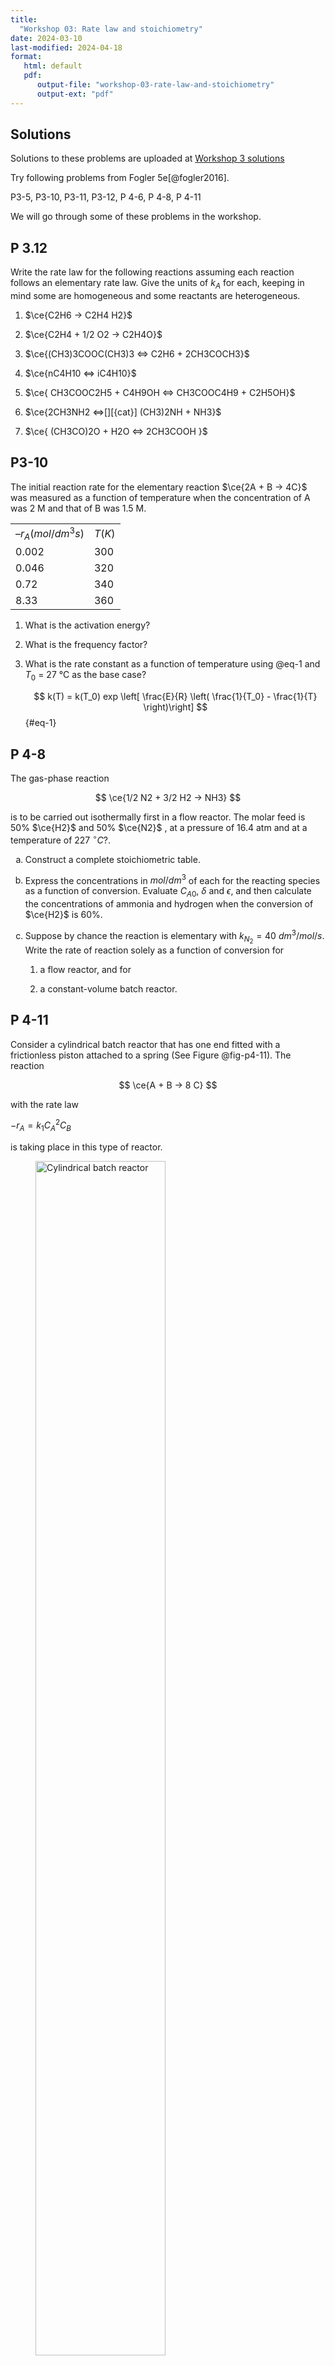 ```yaml
---
title: 
  "Workshop 03: Rate law and stoichiometry"
date: 2024-03-10
last-modified: 2024-04-18
format: 
   html: default
   pdf:
      output-file: "workshop-03-rate-law-and-stoichiometry"
      output-ext: "pdf"
---
```



::: {.content-visible when-format="html"}


::: {.callout-note}
## Solutions

Solutions to these problems are uploaded at [Workshop 3 solutions](./solutions.qmd)

:::

:::

Try following problems from Fogler 5e[@fogler2016].

P3-5, P3-10, P3-11, P3-12, P 4-6, P 4-8, P 4-11

We will go through some of these problems in the workshop. 

## P 3.12

Write the rate law for the following reactions assuming each reaction follows
an elementary rate law. Give the units of $k_A$ for each, keeping in mind some are
homogeneous and some reactants are heterogeneous.

1. $\ce{C2H6 -> C2H4 H2}$

2. $\ce{C2H4 + 1/2 O2 -> C2H4O}$

3. $\ce{(CH3)3COOC(CH3)3 <=> C2H6 + 2CH3COCH3}$

4. $\ce{nC4H10 <=> iC4H10}$

5. $\ce{ CH3COOC2H5 + C4H9OH <=> CH3COOC4H9 + C2H5OH}$

6. $\ce{2CH3NH2 <=>[][{cat}] (CH3)2NH + NH3}$

7. $\ce{ (CH3CO)2O + H2O <=> 2CH3COOH }$


## P3-10

The initial reaction rate for the elementary reaction $\ce{2A + B -> 4C}$ was
measured as a function of temperature when the concentration of A was 2 M and
that of B was 1.5 M.

|||
|-|-|
|$–r_A (mol/dm^3 s)$ | $T(K)$|
| 0.002 | 300 |
| 0.046 | 320 |
| 0.72 | 340 |
| 8.33 | 360 |

1. What is the activation energy?

2. What is the frequency factor?

3. What is the rate constant as a function of temperature using @eq-1 and $T_0$
   = 27 &deg;C as the base case?

   $$
   k(T) = k(T_0) exp \left[ \frac{E}{R} \left( \frac{1}{T_0} - \frac{1}{T} \right)\right]
   $${#eq-1}


## P 4-8

The gas-phase reaction

$$
\ce{1/2 N2 + 3/2 H2 -> NH3}
$$

is to be carried out isothermally first in a flow reactor.
The molar feed is 50% $\ce{H2}$ and 50% $\ce{N2}$ , at a pressure of 16.4 atm
and at a temperature of $227 \ ^{\circ}C$?.

(a) Construct a complete stoichiometric table.

(b) Express the concentrations in $mol/dm^3$ of each for the reacting species
    as a function of conversion. Evaluate $C_{A0}$, $\delta$ and $\epsilon$,
    and then calculate the concentrations of ammonia and hydrogen when the
    conversion of $\ce{H2}$ is 60%.

(c) Suppose by chance the reaction is elementary with $k_{N_2} = 40 \ dm^3
    /mol/s$. Write the rate of reaction solely as a function of conversion for

    (1) a flow reactor, and for

    (2) a constant-volume batch reactor.

## P 4-11

Consider a cylindrical batch reactor that has one end fitted with a
frictionless piston attached to a spring (See Figure @fig-p4-11). The reaction

$$
\ce{A + B -> 8 C}
$$

with the rate law

$-r_A = k_1 C_A^2 C_B$

is taking place in this type of reactor.

::: {.content-visible when-format="html"}

![Cylindrical batch reactor](../../../assets/images/fig_p4.11_o.png){#fig-p4-11 width=70%}

:::

::: {.content-visible unless-format="html"}

![Cylindrical batch reactor](../../../assets/images/fig_p4.11_o.png){#fig-p4-11}

:::


(a) Write the rate law solely as a function of conversion, numerically
    evaluating all possible symbols.

(b) What is the conversion and rate of reaction when $V=0.2 \ ft^3$ ?

Additional information:

Equal moles of A and B are present at $t_0$

Initial volume: $0.15 \ ft^3$

Value of $k_1 : 1.0 \ (ft^3 /lb mol)^2 \cdot s^{-1}$

The spring constant is such that the relationship between the volume of the
reactor and pressure within the reactor is

$V = (0.1)\ (P)$   (V in $ft^3$ , P in $atm$)

Temperature of system (considered constant): $140 \ ^{\circ}F$

Gas constant: $0.73 \ ft^3 atm/lb mol \cdot ^{\circ}R$

